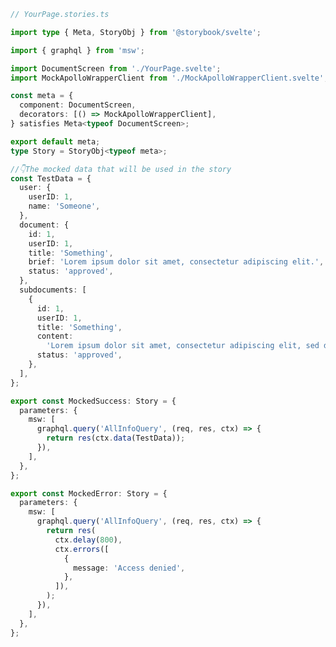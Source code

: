 ```ts
// YourPage.stories.ts

import type { Meta, StoryObj } from '@storybook/svelte';

import { graphql } from 'msw';

import DocumentScreen from './YourPage.svelte';
import MockApolloWrapperClient from './MockApolloWrapperClient.svelte';

const meta = {
  component: DocumentScreen,
  decorators: [() => MockApolloWrapperClient],
} satisfies Meta<typeof DocumentScreen>;

export default meta;
type Story = StoryObj<typeof meta>;

//👇The mocked data that will be used in the story
const TestData = {
  user: {
    userID: 1,
    name: 'Someone',
  },
  document: {
    id: 1,
    userID: 1,
    title: 'Something',
    brief: 'Lorem ipsum dolor sit amet, consectetur adipiscing elit.',
    status: 'approved',
  },
  subdocuments: [
    {
      id: 1,
      userID: 1,
      title: 'Something',
      content:
        'Lorem ipsum dolor sit amet, consectetur adipiscing elit, sed do eiusmod tempor incididunt ut labore et dolore magna aliqua.',
      status: 'approved',
    },
  ],
};

export const MockedSuccess: Story = {
  parameters: {
    msw: [
      graphql.query('AllInfoQuery', (req, res, ctx) => {
        return res(ctx.data(TestData));
      }),
    ],
  },
};

export const MockedError: Story = {
  parameters: {
    msw: [
      graphql.query('AllInfoQuery', (req, res, ctx) => {
        return res(
          ctx.delay(800),
          ctx.errors([
            {
              message: 'Access denied',
            },
          ]),
        );
      }),
    ],
  },
};
```
